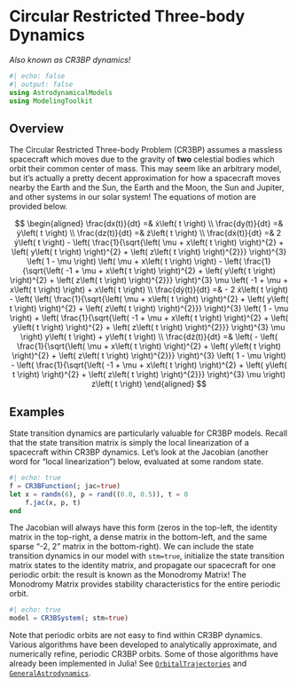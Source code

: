# Circular Restricted Three-body Dynamics
_Also known as CR3BP dynamics!_

```julia
#| echo: false
#| output: false
using AstrodynamicalModels
using ModelingToolkit
```

## Overview

The Circular Restricted Three-body Problem (CR3BP) assumes a massless spacecraft which moves
due to the gravity of __two__ celestial bodies which orbit their common center of mass.
This may seem like an arbitrary model, but it's actually a pretty decent approximation for how
a spacecraft moves nearby the Earth and the Sun, the Earth and the Moon, the Sun and
Jupiter, and other systems in our solar system! The equations of motion
are provided below.

$$
\begin{aligned}
\frac{dx(t)}{dt} =& ẋ\left( t \right) \\
\frac{dy(t)}{dt} =& ẏ\left( t \right) \\
\frac{dz(t)}{dt} =& ż\left( t \right) \\
\frac{dẋ(t)}{dt} =& 2 ẏ\left( t \right) - \left( \frac{1}{\sqrt{\left( \mu + x\left( t \right) \right)^{2} + \left( y\left( t \right) \right)^{2} + \left( z\left( t \right) \right)^{2}}} \right)^{3} \left( 1 - \mu \right) \left( \mu + x\left( t \right) \right) - \left( \frac{1}{\sqrt{\left( -1 + \mu + x\left( t \right) \right)^{2} + \left( y\left( t \right) \right)^{2} + \left( z\left( t \right) \right)^{2}}} \right)^{3} \mu \left( -1 + \mu + x\left( t \right) \right) + x\left( t \right) \\
\frac{dẏ(t)}{dt} =&  - 2 ẋ\left( t \right) - \left( \left( \frac{1}{\sqrt{\left( \mu + x\left( t \right) \right)^{2} + \left( y\left( t \right) \right)^{2} + \left( z\left( t \right) \right)^{2}}} \right)^{3} \left( 1 - \mu \right) + \left( \frac{1}{\sqrt{\left( -1 + \mu + x\left( t \right) \right)^{2} + \left( y\left( t \right) \right)^{2} + \left( z\left( t \right) \right)^{2}}} \right)^{3} \mu \right) y\left( t \right) + y\left( t \right) \\
\frac{dż(t)}{dt} =& \left(  - \left( \frac{1}{\sqrt{\left( \mu + x\left( t \right) \right)^{2} + \left( y\left( t \right) \right)^{2} + \left( z\left( t \right) \right)^{2}}} \right)^{3} \left( 1 - \mu \right) - \left( \frac{1}{\sqrt{\left( -1 + \mu + x\left( t \right) \right)^{2} + \left( y\left( t \right) \right)^{2} + \left( z\left( t \right) \right)^{2}}} \right)^{3} \mu \right) z\left( t \right)
\end{aligned}
$$

## Examples

State transition dynamics are particularly valuable for CR3BP models.
Recall that the state transition matrix is simply the local linearization
of a spacecraft within CR3BP dynamics. Let's look at the Jacobian (another
word for "local linearization") below, evaluated at some random state.

```julia
#| echo: true
f = CR3BFunction(; jac=true)
let x = randn(6), p = rand((0.0, 0.5)), t = 0
    f.jac(x, p, t)
end
```

The Jacobian will always have this form (zeros in the top-left,
the identity matrix in the top-right, a dense matrix in the
bottom-left, and the same sparse "-2, 2" matrix in the bottom-right).
We can include the state transition dynamics in our model with
`stm=true`, initialize the state transition matrix states to the
identity matrix, and propagate our spacecraft for one periodic orbit:
the result is known as the Monodromy Matrix! The Monodromy Matrix
provides stability characteristics for the entire periodic orbit.

```julia
#| echo: true
model = CR3BSystem(; stm=true)
```

Note that periodic orbits are not easy to find within CR3BP dynamics.
Various algorithms have been developed to analytically approximate,
and numerically refine, periodic CR3BP orbits. Some of those
algorithms have already been implemented in Julia! See
[`OrbitalTrajectories`](https://github.com/dpad/OrbitalTrajectories.jl)
and [`GeneralAstrodynamics`](https://github.com/cadojo/GeneralAstrodynamics.jl).
